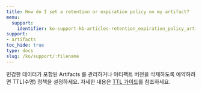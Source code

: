 ```yaml
---
title: How do I set a retention or expiration policy on my artifact?
menu:
  support:
    identifier: ko-support-kb-articles-retention_expiration_policy_artifact
support:
- artifacts
toc_hide: true
type: docs
slug: /ko/support/:filename
---
```


민감한 데이터가 포함된 Artifacts 를 관리하거나 아티팩트 버전을 삭제하도록 예약하려면 TTL(수명) 정책을 설정하세요. 자세한 내용은 [TTL 가이드](/ko/guides/artifacts/ttl/)를 참조하세요.
